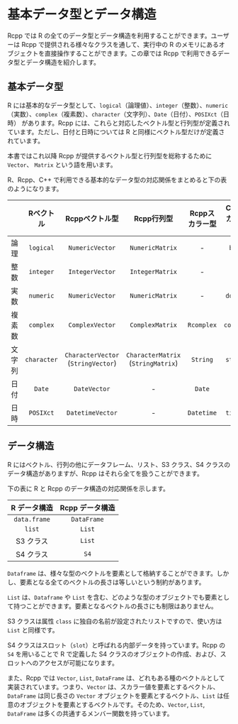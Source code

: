 # 基本データ型とデータ構造

Rcpp では R の全てのデータ型とデータ構造を利用することができます。ユーザーは Rcpp で提供される様々なクラスを通して、実行中の R のメモリにあるオブジェクトを直接操作することができます。この章では Rcpp で利用できるデータ型とデータ構造を紹介します。


## 基本データ型

R には基本的なデータ型として、`logical`（論理値）、`integer`（整数）、`numeric`（実数）、`complex`（複素数）、`character`（文字列）、`Date`（日付）、`POSIXct`（日時） があります。Rcpp には、これらと対応したベクトル型と行列型が定義されています。ただし、日付と日時については R と同様にベクトル型だけが定義されています。

本書ではこれ以降 Rcpp が提供するベクトル型と行列型を総称するために `Vector`、 `Matrix` という語を用います。

R、Rcpp、C++ で利用できる基本的なデータ型の対応関係をまとめると下の表のようになります。

| | Rベクトル|Rcppベクトル型|Rcpp行列型|Rcppスカラー型|C++スカラー型|
|:---:|:---:|:---:|:---:|:---:|:---:|
|論理  |`logical`  |`NumericVector`| `NumericMatrix`| - |`bool`|
|整数  |`integer`  |`IntegerVector`|`IntegerMatrix`|-|`int`|
|実数  |`numeric` |`NumericVector`|`NumericMatrix`|-|`double`|
|複素数|`complex`  |`ComplexVector`| `ComplexMatrix`|`Rcomplex`|`complex`|
|文字列|`character`|`CharacterVector` (`StringVector`)| `CharacterMatrix` (`StringMatrix`)|`String`|`string`|
|日付  |`Date`     |`DateVector`|-|`Date`|-|
|日時  |`POSIXct`  |`DatetimeVector`|-| `Datetime` | `time_t` |


## データ構造

R にはベクトル、行列の他にデータフレーム、リスト、S3 クラス、S4 クラスのデータ構造がありますが、Rcpp はそれら全てを扱うことができます。

下の表に R と Rcpp のデータ構造の対応関係を示します。

|R データ構造|Rcpp データ構造|
|:---:|:---:|
|`data.frame`|`DataFrame`|
|`list`|`List`|
|S3 クラス|`List`|
|S4 クラス|`S4`|

`Dataframe` は、様々な型のベクトルを要素として格納することができます。しかし、要素となる全てのベクトルの長さは等しいという制約があります。

`List` は、`Dataframe` や `List` を含む、どのような型のオブジェクトでも要素として持つことができます。要素となるベクトルの長さにも制限はありません。

S3 クラスは属性 `class` に独自の名前が設定されたリストですので、使い方は `List` と同様です。

S4 クラスはスロット（`slot`）と呼ばれる内部データを持っています。Rcpp の `S4` を用いることで R で定義した S4 クラスのオブジェクトの作成、および、スロットへのアクセスが可能になります。

また、Rcpp では `Vector`, `List`, `DataFrame` は、どれもある種のベクトルとして実装されています。つまり、`Vector` は、スカラー値を要素とするベクトル、`DataFrame` は同じ長さの `Vector` オブジェクトを要素とするベクトル、`List` は任意のオブジェクトを要素とするベクトルです。そのため、`Vector`, `List`, `DataFrame` は多くの共通するメンバー関数を持っています。
